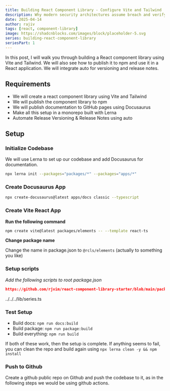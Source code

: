 ```yaml
---
title: Building React Component Library - Configure Vite and Tailwind
description: Why modern security architectures assume breach and verify everything
date: 2025-04-14
author: rajiv
tags: [react, component-library]
image: https://shadcnblocks.com/images/block/placeholder-5.svg
series: building-react-component-library
seriesPart: 1
---
```



In this post, I will walk you through building a React component library using Vite and Tailwind. We will also see how to publish it to npm and use it in a React application. We will integrate auto for versioning and release notes.

## Requirements

- We will create a react component library using Vite and Tailwind
- We will publish the component library to npm
- We will publish documentation to GitHub pages using Docusaurus
- Make all this setup in a monorepo built with Lerna
- Automate Release Versioning & Release Notes using auto

## Setup

### Initialize Codebase

We will use Lerna to set up our codebase and add Docusaurus for documentation.

```bash
npx lerna init --packages="packages/*" --packages="apps/*"
```

### Create Docusaurus App

```bash
npx create-docusaurus@latest apps/docs classic --typescript
```

### Create Vite React App

**Run the following command**

```bash
npm create vite@latest packages/elements -- --template react-ts
```

**Change package name**

Change the name in package.json to `@rcls/elements` (actually to something you like)

### Setup scripts

_Add the following scripts to root package.json_

```json reference title="package.json" customStyling="true"
https://github.com/rjvim/react-component-library-starter/blob/main/package.json#L8-L16
```

<RemoteCodeBlock url="https://github.com/rjvim/react-component-library-starter/blob/main/package.json#L8-L16" />

<include>../../../lib/series.ts</include>

### Test Setup

- Build docs: `npm run docs:build`
- Build package: `npm run package:build`
- Build everything: `npm run build`

If both of these work, then the setup is complete. If anything seems to fail, you can clean the repo and build again using `npx lerna clean -y && npm install`

### Push to Github

Create a github public repo on Github and push the codebase to it, as in the following steps we would be using github actions.
